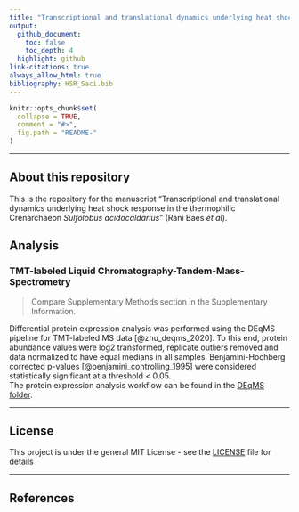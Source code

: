 ```yaml
---
title: "Transcriptional and translational dynamics underlying heat shock response in the thermophilic Crenarchaeon *Sulfolobus acidocaldarius*"
output:
  github_document:
    toc: false
    toc_depth: 4
  highlight: github
link-citations: true
always_allow_html: true
bibliography: HSR_Saci.bib
---
```


<!-- README.md is generated from README.Rmd. Please edit that file -->

```r
knitr::opts_chunk$set(
  collapse = TRUE,
  comment = "#>",
  fig.path = "README-"
)
```


*********  

## About this repository  
This is the repository for the manuscript "Transcriptional and translational dynamics underlying heat shock response in the thermophilic Crenarchaeon *Sulfolobus acidocaldarius*" (Rani Baes *et al*). 

## Analysis   
### TMT-labeled Liquid Chromatography-Tandem-Mass-Spectrometry   
> Compare Supplementary Methods section in the Supplementary Information.    

Differential protein expression analysis was performed using the DEqMS pipeline for TMT-labeled MS data [@zhu_deqms_2020]. To this end, protein abundance values were log2 transformed, replicate outliers removed and data normalized to have equal medians in all samples. Benjamini-Hochberg corrected p-values [@benjamini_controlling_1995] were considered statistically significant at a threshold <  0.05.   
The protein expression analysis workflow can be found in the [DEqMS folder](DEqMS).  




*********  
## License  
This project is under the general MIT License - see the [LICENSE](LICENSE) file for details

*********  
## References  


